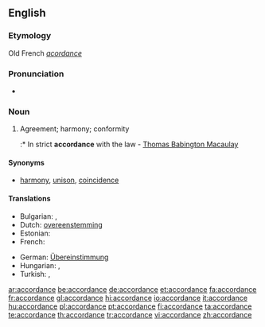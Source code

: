 ==English==

===Etymology===
Old French ''[[acordance]]''

===Pronunciation===
* {{audio|en-us-accordance.ogg|Audio (US)}}

===Noun===
{{en-noun}}

# Agreement; harmony; conformity
#:* In strict '''accordance''' with the law - [[w:Thomas Babington Macaulay|Thomas Babington Macaulay]]

====Synonyms====
* [[harmony]], [[unison]], [[coincidence]]

====Translations====
{{trans-top|agreement; harmony; conformity}}
* Bulgarian: {{t+|bg|съгласие}},  {{t|bg|съответствие}}
* Dutch: [[:nl:overeenstemming|overeenstemming]] {{f}}
* Estonian: {{t|et|vastavus}}
* French: {{t+|fr|accordance|f}}
{{trans-mid}}
* German: [[:de:Übereinstimmung|Übereinstimmung]] {{f}}
* Hungarian: {{t|hu|egyetértés}}, {{t|hu|összhang}}
* Turkish: {{t+|tr|uygunluk}}, {{t+|tr|uyum}}
{{trans-bottom}}

[[ar:accordance]]
[[be:accordance]]
[[de:accordance]]
[[et:accordance]]
[[fa:accordance]]
[[fr:accordance]]
[[gl:accordance]]
[[hi:accordance]]
[[io:accordance]]
[[it:accordance]]
[[hu:accordance]]
[[pl:accordance]]
[[pt:accordance]]
[[fi:accordance]]
[[ta:accordance]]
[[te:accordance]]
[[th:accordance]]
[[tr:accordance]]
[[vi:accordance]]
[[zh:accordance]]